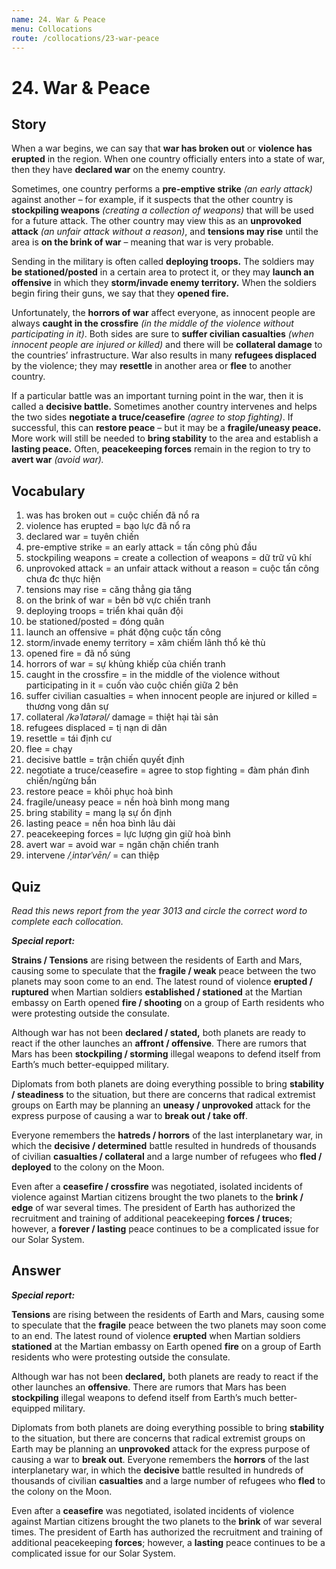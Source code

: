 ```yaml
---
name: 24. War & Peace
menu: Collocations
route: /collocations/23-war-peace
---
```


# 24. War & Peace

## Story

When a war begins, we can say that **war has broken out** or **violence has erupted** in the region. When one country officially enters into a state of war, then they have **declared war** on the enemy country.

Sometimes, one country performs a **pre-emptive strike** _(an early attack)_ against another – for example, if it suspects that the other country is **stockpiling weapons** _(creating a collection of weapons)_ that will be used for a future attack. The other country may view this as an **unprovoked attack** _(an unfair attack without a reason)_, and **tensions may rise** until the area is **on the brink of war** – meaning that war is very probable.

Sending in the military is often called **deploying troops.** The soldiers may **be stationed/posted** in a certain area to protect it, or they may **launch an offensive** in which they **storm/invade enemy territory.** When the soldiers begin firing their guns, we say that they **opened fire.**

Unfortunately, the **horrors of war** affect everyone, as innocent people are always **caught in the crossfire** _(in the middle of the violence without participating in it)_. Both sides are sure to **suffer civilian casualties** _(when innocent people are injured or killed)_ and there will be **collateral damage** to the countries’ infrastructure. War also results in many **refugees displaced** by the violence; they may **resettle** in another area or **flee** to another country.

If a particular battle was an important turning point in the war, then it is called a **decisive battle.** Sometimes another country intervenes and helps the two sides **negotiate a truce/ceasefire** _(agree to stop fighting)_. If successful, this can **restore peace** – but it may be a **fragile/uneasy peace.** More work will still be needed to **bring stability** to the area and establish a **lasting peace.** Often, **peacekeeping forces** remain in the region to try to **avert war** _(avoid war)._

## Vocabulary

1. was has broken out = cuộc chiến đã nổ ra
2. violence has erupted = bạo lực đã nổ ra
3. declared war = tuyên chiến
4. pre-emptive strike = an early attack = tấn công phủ đầu
5. stockpiling weapons = create a collection of weapons = dữ trữ vũ khí
6. unprovoked attack = an unfair attack without a reason = cuộc tấn công chưa đc thực hiện
7. tensions may rise = căng thẳng gia tăng
8. on the brink of war = bên bờ vực chiến tranh
9. deploying troops = triển khai quân đội
10. be stationed/posted = đóng quân
11. launch an offensive = phát động cuộc tấn công
12. storm/invade enemy territory = xâm chiếm lãnh thổ kẻ thù
13. opened fire = đã nổ súng
14. horrors of war = sự khủng khiếp của chiến tranh
15. caught in the crossfire = in the middle of the violence without participating in it = cuốn vào cuộc chiến giữa 2 bên
16. suffer civilian casualties = when innocent people are injured or killed = thương vong dân sự
17. collateral _/kəˈlatərəl/_ damage = thiệt hại tài sản
18. refugees displaced = tị nạn di dân
19. resettle = tái định cư
20. flee = chạy
21. decisive battle = trận chiến quyết định
22. negotiate a truce/ceasefire = agree to stop fighting = đàm phán đình chiến/ngừng bắn
23. restore peace = khôi phục hoà bình
24. fragile/uneasy peace = nền hoà bình mong mang
25. bring stability = mang lạ sự ổn định
26. lasting peace = nền hoa bình lâu dài
27. peacekeeping forces = lực lượng gìn giữ hoà bình
28. avert war = avoid war = ngăn chặn chiến tranh
29. intervene _/ˌintərˈvēn/_ = can thiệp

## Quiz

_Read this news report from the year 3013 and circle the correct word to complete each collocation._

***Special report:***

**Strains / Tensions** are rising between the residents of Earth and Mars, causing some to speculate that the **fragile / weak** peace between the two planets may soon come to an end. The latest round of violence **erupted / ruptured** when Martian soldiers **established / stationed** at the Martian embassy on Earth opened **fire / shooting** on a group of Earth residents who were protesting outside the consulate.

Although war has not been **declared / stated,** both planets are ready to react if the other launches an **affront / offensive**. There are rumors that Mars has been **stockpiling / storming** illegal weapons to defend itself from Earth’s much better-equipped military.

Diplomats from both planets are doing everything possible to bring **stability / steadiness** to the situation, but there are concerns that radical extremist groups on Earth may be planning an **uneasy / unprovoked** attack for the express purpose of causing a war to **break out / take off**.

Everyone remembers the **hatreds / horrors** of the last interplanetary war, in which the **decisive / determined** battle resulted in hundreds of thousands of civilian **casualties / collateral** and a large number of refugees who **fled / deployed** to the colony on the Moon.

Even after a **ceasefire / crossfire** was negotiated, isolated incidents of violence against Martian citizens brought the two planets to the **brink / edge** of war several times. The president of Earth has authorized the recruitment and training of additional peacekeeping **forces / truces**; however, a **forever / lasting** peace continues to be a complicated issue for our Solar System.

## Answer

***Special report:***

**Tensions** are rising between the residents of Earth and Mars, causing some to speculate that the **fragile** peace between the two planets may soon come to an end. The latest round of violence **erupted** when Martian soldiers **stationed** at the Martian embassy on Earth opened **fire** on a group of Earth residents who were protesting outside the consulate.

Although war has not been **declared,** both planets are ready to react if the other launches an **offensive**. There are rumors that Mars has been **stockpiling** illegal weapons to defend itself from Earth’s much better-equipped military.

Diplomats from both planets are doing everything possible to bring **stability** to the situation, but there are concerns that radical extremist groups on Earth may be planning an **unprovoked** attack for the express purpose of causing a war to **break out**.
Everyone remembers the **horrors** of the last interplanetary war, in which the **decisive** battle resulted in hundreds of thousands of civilian **casualties** and a large number of refugees who **fled** to the colony on the Moon.

Even after a **ceasefire** was negotiated, isolated incidents of violence against Martian citizens brought the two planets to the **brink** of war several times. The president of Earth has authorized the recruitment and training of additional peacekeeping **forces**; however, a **lasting** peace continues to be a complicated issue for our Solar System.
